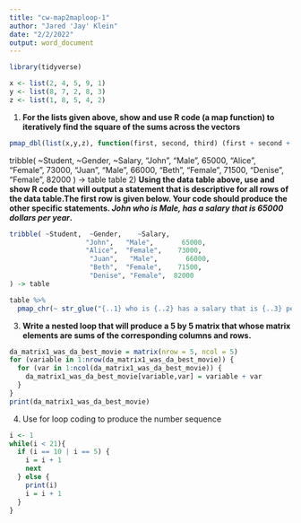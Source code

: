 ```yaml
---
title: "cw-map2maploop-1"
author: "Jared 'Jay' Klein"
date: "2/2/2022"
output: word_document
---
```


```r
library(tidyverse)
```


```r
x <- list(2, 4, 5, 9, 1)
y <- list(8, 7, 2, 8, 3)
z <- list(1, 8, 5, 4, 2)
```

1) __For the lists given above, show and use R code (a map function) to iteratively find the square of the sums across the vectors__

```r
pmap_dbl(list(x,y,z), function(first, second, third) (first + second + third)^2)
```

tribble( ~Student,  ~Gender,    ~Salary,
                   "John",   "Male",       65000,
                   "Alice",  "Female",    73000,
                    "Juan",   "Male",       66000,
                    "Beth",  "Female",    71500,
                    "Denise", "Female",  82000
) -> table
table
2) __Using the data table above, use and show R code that will output a statement that is descriptive for all rows of the data table.The first row is given below.  Your code should produce the other specific statements. _John who is Male, has a salary that is 65000 dollars per year_.__
```r
tribble( ~Student,  ~Gender,    ~Salary,
                   "John",   "Male",       65000,
                   "Alice",  "Female",    73000,
                    "Juan",   "Male",       66000,
                    "Beth",  "Female",    71500,
                    "Denise", "Female",  82000
) -> table
```
```r
table %>%
  pmap_chr(~ str_glue("{..1} who is {..2} has a salary that is {..3} per year."))
```

3) __Write a nested loop that will produce a 5 by 5 matrix that whose matrix elements are sums of the corresponding columns and rows.__
```r
da_matrix1_was_da_best_movie = matrix(nrow = 5, ncol = 5)
for (variable in 1:nrow(da_matrix1_was_da_best_movie)) {
  for (var in 1:ncol(da_matrix1_was_da_best_movie)) {
    da_matrix1_was_da_best_movie[variable,var] = variable + var
  }
}
print(da_matrix1_was_da_best_movie)
```


4) Use for loop coding to produce the number sequence
```r
i <- 1
while(i < 21){
  if (i == 10 | i == 5) {
    i = i + 1
    next
  } else {
    print(i)
    i = i + 1
  }
}
```

